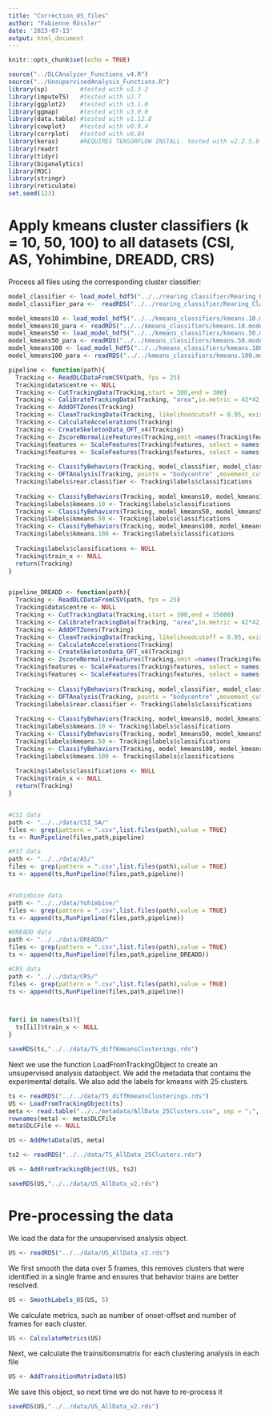 ---
title: "Correction_US_files"
author: "Fabienne Rössler"
date: '2023-07-13'
output: html_document
---

```{r setup, include=FALSE}
knitr::opts_chunk$set(echo = TRUE)
```

```{r, message=FALSE, warning = FALSE}
source("../DLCAnalyzer_Functions_v4.R")
source("../UnsupervisedAnalysis_Functions.R")
library(sp)         #tested with v1.3-2
library(imputeTS)   #tested with v2.7
library(ggplot2)    #tested with v3.1.0
library(ggmap)      #tested with v3.0.0
library(data.table) #tested with v1.12.8
library(cowplot)    #tested with v0.9.4
library(corrplot)   #tested with v0.84
library(keras)      #REQUIRES TENSORFLOW INSTALL. tested with v2.2.5.0
library(readr)
library(tidyr)
library(biganalytics)
library(M3C)
library(stringr)
library(reticulate)
set.seed(123)
```

# Apply kmeans cluster classifiers (k = 10, 50, 100) to all datasets (CSI, AS, Yohimbine, DREADD, CRS)

Process all files using the corresponding cluster classifier:

```{r, eval = FALSE}
model_classifier <- load_model_hdf5("../../rearing_classifier/Rearing_Classifier.rds")
model_classifier_para <-  readRDS("../../rearing_classifier/Rearing_Classifier_PARAMETERS.Rds")

model_kmeans10 <- load_model_hdf5("../../kmeans_classifiers/kmeans.10.model.hdf5")
model_kmeans10_para <- readRDS("../../kmeans_classifiers/kmeans.10.model.PARAMETERS.rds")
model_kmeans50 <- load_model_hdf5("../../kmeans_classifiers/kmeans.50.model.hdf5")
model_kmeans50_para <- readRDS("../../kmeans_classifiers/kmeans.50.model.PARAMETERS.rds")
model_kmeans100 <- load_model_hdf5("../../kmeans_classifiers/kmeans.100.model.hdf5")
model_kmeans100_para <- readRDS("../../kmeans_classifiers/kmeans.100.model.PARAMETERS.rds")

pipeline <- function(path){
  Tracking <- ReadDLCDataFromCSV(path, fps = 25)
  Tracking$data$centre <- NULL
  Tracking <- CutTrackingData(Tracking,start = 300,end = 300)
  Tracking <- CalibrateTrackingData(Tracking, "area",in.metric = 42*42, c("tr","tl","bl","br"))
  Tracking <- AddOFTZones(Tracking)
  Tracking <- CleanTrackingData(Tracking, likelihoodcutoff = 0.95, existence.pol = ScalePolygon(Tracking$zones$arena,1.3))
  Tracking <- CalculateAccelerations(Tracking)
  Tracking <- CreateSkeletonData_OFT_v4(Tracking)
  Tracking <- ZscoreNormalizeFeatures(Tracking,omit =names(Tracking$features)[c(1:23)],type = "mean")
  Tracking$features <- ScaleFeatures(Tracking$features, select = names(Tracking$features)[1:11], factor = 4)
  Tracking$features <- ScaleFeatures(Tracking$features, select = names(Tracking$features)[20:23], factor = 0.1)
  
  Tracking <- ClassifyBehaviors(Tracking, model_classifier, model_classifier_para)
  Tracking <- OFTAnalysis(Tracking, points = "bodycentre" ,movement_cutoff = 5, integration_period = 5)
  Tracking$labels$rear.classifier <- Tracking$labels$classifications
  
  Tracking <- ClassifyBehaviors(Tracking, model_kmeans10, model_kmeans10_para)
  Tracking$labels$kmeans.10 <- Tracking$labels$classifications
  Tracking <- ClassifyBehaviors(Tracking, model_kmeans50, model_kmeans50_para)
  Tracking$labels$kmeans.50 <- Tracking$labels$classifications
  Tracking <- ClassifyBehaviors(Tracking, model_kmeans100, model_kmeans100_para)
  Tracking$labels$kmeans.100 <- Tracking$labels$classifications
  
  Tracking$labels$classifications <- NULL
  Tracking$train_x <- NULL
  return(Tracking)
}


pipeline_DREADD <- function(path){
  Tracking <- ReadDLCDataFromCSV(path, fps = 25)
  Tracking$data$centre <- NULL
  Tracking <- CutTrackingData(Tracking,start = 300,end = 15000)
  Tracking <- CalibrateTrackingData(Tracking, "area",in.metric = 42*42, c("tr","tl","bl","br"))
  Tracking <- AddOFTZones(Tracking)
  Tracking <- CleanTrackingData(Tracking, likelihoodcutoff = 0.95, existence.pol = ScalePolygon(Tracking$zones$arena,1.3))
  Tracking <- CalculateAccelerations(Tracking)
  Tracking <- CreateSkeletonData_OFT_v4(Tracking)
  Tracking <- ZscoreNormalizeFeatures(Tracking,omit =names(Tracking$features)[c(1:23)],type = "mean")
  Tracking$features <- ScaleFeatures(Tracking$features, select = names(Tracking$features)[1:11], factor = 4)
  Tracking$features <- ScaleFeatures(Tracking$features, select = names(Tracking$features)[20:23], factor = 0.1)
  
  Tracking <- ClassifyBehaviors(Tracking, model_classifier, model_classifier_para)
  Tracking <- OFTAnalysis(Tracking, points = "bodycentre" ,movement_cutoff = 5, integration_period = 5)
  Tracking$labels$rear.classifier <- Tracking$labels$classifications
  
  Tracking <- ClassifyBehaviors(Tracking, model_kmeans10, model_kmeans10_para)
  Tracking$labels$kmeans.10 <- Tracking$labels$classifications
  Tracking <- ClassifyBehaviors(Tracking, model_kmeans50, model_kmeans50_para)
  Tracking$labels$kmeans.50 <- Tracking$labels$classifications
  Tracking <- ClassifyBehaviors(Tracking, model_kmeans100, model_kmeans100_para)
  Tracking$labels$kmeans.100 <- Tracking$labels$classifications
  
  Tracking$labels$classifications <- NULL
  Tracking$train_x <- NULL
  return(Tracking)
}


#CSI data
path <- "../../data/CSI_SA/"
files <- grep(pattern = ".csv",list.files(path),value = TRUE)
ts <- RunPipeline(files,path,pipeline)

#FST data
path <- "../../data/AS/"
files <- grep(pattern = ".csv",list.files(path),value = TRUE)
ts <- append(ts,RunPipeline(files,path,pipeline))


#Yohimbine data
path <- "../../data/Yohimbine/"
files <- grep(pattern = ".csv",list.files(path),value = TRUE)
ts <- append(ts,RunPipeline(files,path,pipeline))

#DREADD data
path <- "../../data/DREADD/"
files <- grep(pattern = ".csv",list.files(path),value = TRUE)
ts <- append(ts,RunPipeline(files,path,pipeline_DREADD))

#CRS data
path <- "../../data/CRS/"
files <- grep(pattern = ".csv",list.files(path),value = TRUE)
ts <- append(ts,RunPipeline(files,path,pipeline))



for(i in names(ts)){
  ts[[i]]$train_x <- NULL
}

saveRDS(ts,"../../data/TS_diffKmeansClusterings.rds")
```

Next we use the function LoadFromTrackingObject to create an unsupervised analysis dataobject. We add the metadata that contains the experimental details. We also add the labels for kmeans with 25 clusters. 

```{r, eval = FALSE}
ts <- readRDS("../../data/TS_diffKmeansClusterings.rds")
US <- LoadFromTrackingObject(ts)
meta <- read.table("../../metadata/AllData_25Clusters.csv", sep = ";", header = T)
rownames(meta) <- meta$DLCFile
meta$DLCFile <- NULL

US <- AddMetaData(US, meta)

ts2 <- readRDS("../../data/TS_AllData_25Clusters.rds")

US <- AddFromTrackingObject(US, ts2)

saveRDS(US,"../../data/US_AllData_v2.rds")
```

# Pre-processing the data

We load the data for the unsupervised analysis object.

```{r}
US <- readRDS("../../data/US_AllData_v2.rds")
```

We first smooth the data over 5 frames, this removes clusters that were identified in a single frame and ensures that behavior trains are better resolved.

```{r, eval = FALSE}
US <- SmoothLabels_US(US, 5)
```

We calculate metrics, such as number of onset-offset and number of frames for each cluster.

```{r, eval = FALSE}
US <- CalculateMetrics(US)
```

Next, we calculate the trainsitionsmatrix for each clustering analysis in each file

```{r, eval = FALSE}
US <- AddTransitionMatrixData(US)
```

We save this object, so next time we do not have to re-process it

```{r, eval = FALSE}
saveRDS(US,"../../data/US_AllData_v2.rds")
```

